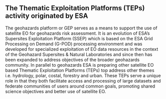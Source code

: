 ## The Thematic Exploitation Platforms (TEPs) activity originated by ESA

The geohazards platform or GEP serves as a means to support the use of satellite EO for geohazards risk assessment. It is an evolution of ESA’s Supersites Exploitation Platform (SSEP) which is based on the ESA Grid Processing on Demand (G-POD) processing environment and was developed for specialized exploitation of EO data resources in the context of the Geohazard Supersites & Natural Laboratories and since then has been expanded to address objectives of the broader geohazards community. In parallel to geohazards ESA is preparing other satellite EO based Thematic Exploitation Platforms (TEPs) top address other themes i.e. hydrology, polar, costal, forestry and urban. These TEPs serve a unique role in that they both facilitate access and processing of large datasets and federate communities of users around common goals, promoting shared science objectives and better use of satellite EO.
